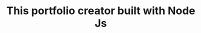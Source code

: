 ---
title: "This portfolio creator built with Node Js"
publishedAt: "2024-04-08"
images:
  - "/images/projects/project-01/programVideo.mp4"
---